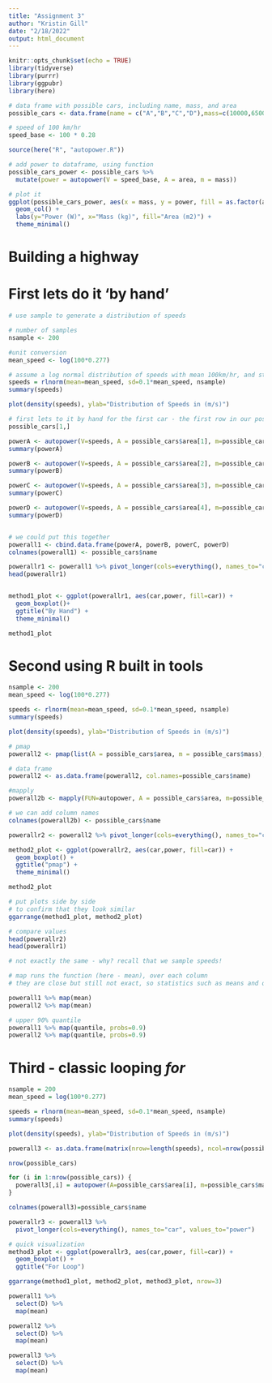 ```yaml
---
title: "Assignment 3"
author: "Kristin Gill"
date: "2/18/2022"
output: html_document
---
```


```r
knitr::opts_chunk$set(echo = TRUE)
library(tidyverse)
library(purrr)
library(ggpubr)
library(here)
```

```r
# data frame with possible cars, including name, mass, and area
possible_cars <- data.frame(name = c("A","B","C","D"),mass=c(10000,65000,38000, 5000), area = c(22,30,22,10))

# speed of 100 km/hr
speed_base <- 100 * 0.28

source(here("R", "autopower.R"))

# add power to dataframe, using function
possible_cars_power <- possible_cars %>% 
  mutate(power = autopower(V = speed_base, A = area, m = mass))

# plot it
ggplot(possible_cars_power, aes(x = mass, y = power, fill = as.factor(area))) +
  geom_col() +
  labs(y="Power (W)", x="Mass (kg)", fill="Area (m2)") +
  theme_minimal()
```


# Building a highway

# First lets do it 'by hand'
```r
# use sample to generate a distribution of speeds

# number of samples
nsample <- 200

#unit conversion
mean_speed <- log(100*0.277)

# assume a log normal distribution of speeds with mean 100km/hr, and standard deviation that is 10% of the mean
speeds = rlnorm(mean=mean_speed, sd=0.1*mean_speed, nsample)
summary(speeds)

plot(density(speeds), ylab="Distribution of Speeds in (m/s)")

# first lets to it by hand for the first car - the first row in our possible cars matrix
possible_cars[1,]

powerA <- autopower(V=speeds, A = possible_cars$area[1], m=possible_cars$mass[1])
summary(powerA)

powerB <- autopower(V=speeds, A = possible_cars$area[2], m=possible_cars$mass[2])
summary(powerB)

powerC <- autopower(V=speeds, A = possible_cars$area[3], m=possible_cars$mass[3])
summary(powerC)

powerD <- autopower(V=speeds, A = possible_cars$area[4], m=possible_cars$mass[4])
summary(powerD)


# we could put this together
powerall1 <- cbind.data.frame(powerA, powerB, powerC, powerD)
colnames(powerall1) <- possible_cars$name

powerallr1 <- powerall1 %>% pivot_longer(cols=everything(), names_to="car", values_to="power")
head(powerallr1)


method1_plot <- ggplot(powerallr1, aes(car,power, fill=car)) +
  geom_boxplot()+
  ggtitle("By Hand") +
  theme_minimal()

method1_plot
```


# Second using R built in tools
```r
nsample <- 200
mean_speed <- log(100*0.277)

speeds <- rlnorm(mean=mean_speed, sd=0.1*mean_speed, nsample)
summary(speeds)

plot(density(speeds), ylab="Distribution of Speeds in (m/s)")

# pmap
powerall2 <- pmap(list(A = possible_cars$area, m = possible_cars$mass), autopower, V=speeds)

# data frame
powerall2 <- as.data.frame(powerall2, col.names=possible_cars$name)

#mapply
powerall2b <- mapply(FUN=autopower, A = possible_cars$area, m=possible_cars$mass, MoreArgs <- list(V=speeds)  )

# we can add column names
colnames(powerall2b) <- possible_cars$name

powerallr2 <- powerall2 %>% pivot_longer(cols=everything(), names_to="car", values_to="power")

method2_plot <- ggplot(powerallr2, aes(car,power, fill=car)) +
  geom_boxplot() +
  ggtitle("pmap") +
  theme_minimal()

method2_plot

# put plots side by side
# to confirm that they look similar
ggarrange(method1_plot, method2_plot)

# compare values
head(powerallr2)
head(powerallr1)

# not exactly the same - why? recall that we sample speeds!

# map runs the function (here - mean), over each column 
# they are close but still not exact, so statistics such as means and quantiles are # similar, and relative difference between cars is the same

powerall1 %>% map(mean)
powerall2 %>% map(mean)

# upper 90% quantile
powerall1 %>% map(quantile, probs=0.9)
powerall2 %>% map(quantile, probs=0.9)

```


# Third - classic looping *for*
```r
nsample = 200
mean_speed = log(100*0.277)

speeds = rlnorm(mean=mean_speed, sd=0.1*mean_speed, nsample)
summary(speeds)

plot(density(speeds), ylab="Distribution of Speeds in (m/s)")

powerall3 <- as.data.frame(matrix(nrow=length(speeds), ncol=nrow(possible_cars)))

nrow(possible_cars)

for (i in 1:nrow(possible_cars)) {
  powerall3[,i] = autopower(A=possible_cars$area[i], m=possible_cars$mass[i], V=speeds)
}

colnames(powerall3)=possible_cars$name

powerallr3 <- powerall3 %>% 
  pivot_longer(cols=everything(), names_to="car", values_to="power")

# quick visualization
method3_plot <- ggplot(powerallr3, aes(car,power, fill=car)) +
  geom_boxplot() +
  ggtitle("For Loop")

ggarrange(method1_plot, method2_plot, method3_plot, nrow=3)

powerall1 %>% 
  select(D) %>% 
  map(mean)

powerall2 %>%
  select(D) %>% 
  map(mean)

powerall3 %>% 
  select(D) %>% 
  map(mean)
```

